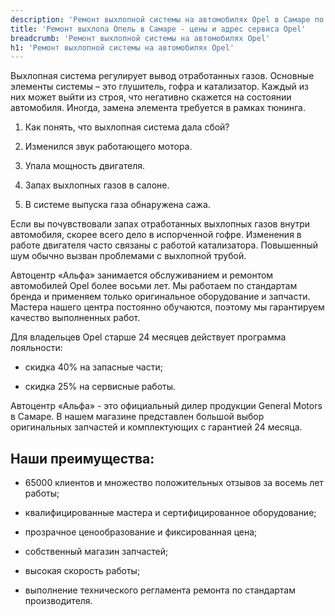 ```yaml
---
description: 'Ремонт выхлопной системы на автомобилях Opel в Самаре по выгодным ценам в сертифицированном сервисе Опель.'
title: 'Ремонт выхлопа Опель в Самаре - цены и адрес сервиса Opel'
breadcrumb: 'Ремонт выхлопной системы на автомобилях Opel'
h1: 'Ремонт выхлопной системы на автомобилях Opel'
---
```

<p>
	 Выхлопная система регулирует вывод отработанных газов. Основные элементы системы – это глушитель, гофра и катализатор. Каждый из них может выйти из строя, что негативно скажется на состоянии автомобиля. Иногда, замена элемента требуется в рамках тюнинга.
</p>
<ol>
	<li>
	<p>
		 Как понять, что выхлопная система дала сбой?
	</p>
 </li>
	<li>
	<p>
		 Изменился звук работающего мотора.
	</p>
 </li>
	<li>
	<p>
		 Упала мощность двигателя.
	</p>
 </li>
	<li>
	<p>
		 Запах выхлопных газов в салоне.
	</p>
 </li>
	<li>
	<p>
		 В системе выпуска газа обнаружена сажа.
	</p>
 </li>
</ol>
<p>
	 Если вы почувствовали запах отработанных выхлопных газов внутри автомобиля, скорее всего дело в испорченной гофре. Изменения в работе двигателя часто связаны с работой катализатора. Повышенный шум обычно вызван проблемами с выхлопной трубой.
</p>
<p>
	 Автоцентр «Альфа» занимается обслуживанием и ремонтом автомобилей Opel более восьми лет. Мы работаем по стандартам бренда и применяем только оригинальное оборудование и запчасти. Мастера нашего центра постоянно обучаются, поэтому мы гарантируем качество выполненных работ.
</p>
<p>
	 Для владельцев Opel старше 24 месяцев действует программа лояльности:
</p>
<ul class="list">
	<li>
	<p>
		 скидка 40% на запасные части;
	</p>
 </li>
	<li>
	<p>
		 скидка 25% на сервисные работы.
	</p>
 </li>
</ul>
<p>
	 Автоцентр «Альфа» - это официальный дилер продукции General Motors в Самаре. В нашем магазине представлен большой выбор оригинальных запчастей и комплектующих с гарантией 24 месяца.
</p>
<h2>Наши преимущества:</h2>
<p>
</p>
<ul class="list">
	<li>
	<p>
		 65000 клиентов и множество положительных отзывов за восемь лет работы;
	</p>
 </li>
	<li>
	<p>
		 квалифицированные мастера и сертифицированное оборудование;
	</p>
 </li>
	<li>
	<p>
		 прозрачное ценообразование и фиксированная цена;
	</p>
 </li>
	<li>
	<p>
		 собственный магазин запчастей;
	</p>
 </li>
	<li>
	<p>
		 высокая скорость работы;
	</p>
 </li>
	<li>
	<p>
		 выполнение технического регламента ремонта по стандартам производителя.
	</p>
 </li>
</ul>